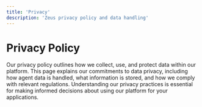 ```yaml
---
title: 'Privacy'
description: 'Zeus privacy policy and data handling'
---
```


# Privacy Policy

Our privacy policy outlines how we collect, use, and protect data within our platform. This page explains our commitments to data privacy, including how agent data is handled, what information is stored, and how we comply with relevant regulations. Understanding our privacy practices is essential for making informed decisions about using our platform for your applications. 